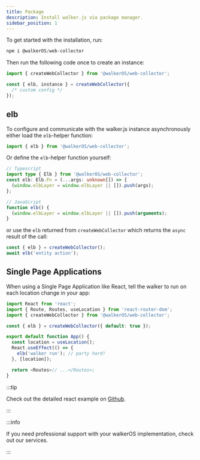 ```yaml
---
title: Package
description: Install walker.js via package manager.
sidebar_position: 1
---
```



<PackageLink npm="@walkerOS/web-collector" />

To get started with the installation, run:

```js
npm i @walkerOS/web-collector
```

Then run the following code once to create an instance:

```js
import { createWebCollector } from '@walkerOS/web-collector';

const { elb, instance } = createWebCollector({
  /* custom config */
});
```

## elb

To configure and communicate with the walker.js instance asynchronously either
load the `elb`-helper function:

```js
import { elb } from '@walkerOS/web-collector';
```

Or define the `elb`-helper function yourself:

```ts
// Typescript
import type { Elb } from '@walkerOS/web-collector';
const elb: Elb.Fn = (...args: unknown[]) => {
  (window.elbLayer = window.elbLayer || []).push(args);
};

// JavaScript
function elb() {
  (window.elbLayer = window.elbLayer || []).push(arguments);
}
```

or use the `elb` returned from `createWebCollector` which returns the `async`
result of the call:

```js
const { elb } = createWebCollector();
await elb('entity action');
```

## Single Page Applications

When using a Single Page Application like React, tell the walker to run on each
location change in your app:

```js
import React from 'react';
import { Route, Routes, useLocation } from 'react-router-dom';
import { createWebCollector } from '@walkerOS/web-collector';

const { elb } = createWebCollector({ default: true });

export default function App() {
  const location = useLocation();
  React.useEffect(() => {
    elb('walker run'); // party hard!
  }, [location]);

  return <Routes>// ...</Routes>;
}
```

:::tip

Check out the detailed react example on
[Github](https://github.com/elbwalker/walkerOS/tree/main/apps/demos/react).

:::

:::info

If you need professional support with your walkerOS implementation, check out
our&nbsp;<Link to="/services">services</Link>.

:::
